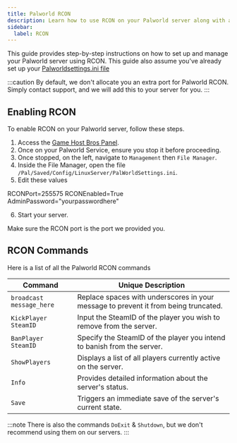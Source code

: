 ```yaml
---
title: Palworld RCON
description: Learn how to use RCON on your Palworld server along with all the commands.
sidebar:
  label: RCON
---
```


This guide provides step-by-step instructions on how to set up and manage your Palworld server using RCON. This guide also assume you've already set up your [Palworldsettings.ini file](/games/palworld/configure-palworld/)

:::caution
By default, we don't allocate you an extra port for Palworld RCON. Simply contact support, and we will add this to your server for you. 
:::

## Enabling RCON

To enable RCON on your Palworld server, follow these steps. 

1. Access the [Game Host Bros Panel](https://panel.gamehostbros.com/).
2. Once on your Palworld Service, ensure you stop it before proceeding.
3. Once stopped, on the left, navigate to `Management` then `File Manager`.
4. Inside the File Manager, open the file `/Pal/Saved/Config/LinuxServer/PalWorldSettings.ini`.
5. Edit these values

RCONPort=255575
RCONEnabled=True
AdminPassword="yourpasswordhere"

6. Start your server. 

Make sure the RCON port is the port we provided you.

## RCON Commands

Here is a list of all the Palworld RCON commands

| Command                  | Unique Description                                |
|--------------------------|---------------------------------------------------|
| `broadcast message_here` | Replace spaces with underscores in your message to prevent it from being truncated. |
| `KickPlayer SteamID`     | Input the SteamID of the player you wish to remove from the server. |
| `BanPlayer SteamID`      | Specify the SteamID of the player you intend to banish from the server. |
| `ShowPlayers`            | Displays a list of all players currently active on the server. |
| `Info`                   | Provides detailed information about the server's status. |
| `Save`                   | Triggers an immediate save of the server's current state. |

:::note
There is also the commands `DoExit` & `Shutdown`, but we don't recommend using them on our servers.
:::

